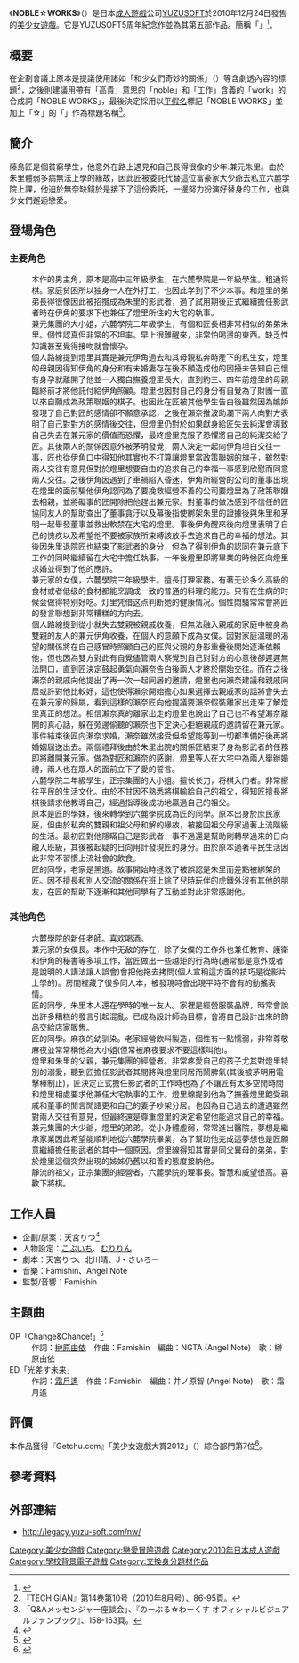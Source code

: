{{NoteTA
| G1=Games
}}
{{Infobox animanga/Headerofja
|title= NOBLE☆WORKS
|image= NOBLE☆WORKS game cover.jpg 
|size= 280px
|caption= 《'''NOBLE☆WORKS'''》遊戲封面
|japanese= のーぶる☆わーくす
|english= NOBLE☆WORKS
|kana= のおふる☆わあくす
|romaji= 
|genre= 學園、[[戀愛|戀愛]]
}}
{{Infobox animanga/Game
|標題=
|類型=[[戀愛冒險|戀愛冒險]]
|使用平台=Windows XP/Vista/7
|遊戲引擎=[[吉里吉里|吉里吉里]]
|開發團隊=[[YUZUSOFT|YUZUSOFT]]
|代理商=YUZUSOFT
|製作人=Famishin
|監製=
|腳本=天宮りつ、北川晴、J・さいろー
|人物設定=[[こぶいち|こぶいち]]、[[むりりん|むりりん]]
|音樂=Famishin、Angel Note
|遊戲人數=1
|發售日=2010年12月24日
|對象年齡=18禁
|結局數=6
}}
{{Infobox animanga/Footerofja}}

《'''NOBLE☆WORKS'''》（{{lang|ja|のーぶる☆わーくす}}）是日本[[日本成人遊戲|成人遊戲]]公司[[YUZUSOFT|YUZUSOFT]]於2010年12月24日發售的[[美少女遊戲|美少女遊戲]]。它是YUZUSOFT5周年紀念作並為其第五部作品。簡稱「{{lang|ja|ぶるくす}}」<ref>{{Cite web |date=2010-11-08 |url=http://nwblog.sblo.jp/article/41638135.html |title=もの忘れ注意報 |publisher=ゆずソフト |accessdate=2014-12-30 |language=ja |archive-date=2016-03-04 |archive-url=https://web.archive.org/web/20160304113348/http://nwblog.sblo.jp/article/41638135.html |dead-url=no }}</ref>。

== 概要 ==
在企劃會議上原本是提議使用諸如「和少女們奇妙的關係」（{{lang-ja|嬢々に奇妙な関係}}）等含劇透內容的標題<ref name="tech201008">『TECH GIAN』第14巻第10号（2010年8月号）、86-95頁。</ref>，之後則建議用帶有「高貴」意思的「noble」和「工作」含義的「work」的合成詞「NOBLE WORKS」，最後決定採用以[[平假名|平假名]]標記「NOBLE WORKS」並加上「☆」的「{{lang|ja|のーぶる☆わーくす}}」作為標題名稱<ref name="zadankai">「Q&Aメッセンジャー座談会」、『のーぶる☆わーくす オフィシャルビジュアルファンブック』、158-163頁。</ref>。

== 簡介 ==

藤島匠是個貧窮學生，他意外在路上遇見和自己長得很像的少年.兼元朱里。由於朱里體弱多病無法上學的緣故，因此匠被委託代替這位富豪家大少爺去私立六麓学院上課，他迫於無奈缺錢於是接下了這份委託，一邊努力扮演好替身的工作，也與少女們邂逅戀愛。

== 登場角色 ==
=== 主要角色 ===
;{{nihongo|藤島匠|藤島 匠（ふじしま たくみ）}}
:本作的男主角，原本是高中三年級學生，在六麓學院是一年級學生。粗通将棋。家庭贫困所以独身一人在外打工，也因此学到了不少本事。和燈里的弟弟長得很像因此被招攬成為朱里的影武者，過了試用期後正式繼續擔任影武者時在伊角的要求下也兼任了燈里所住的大宅的執事。
;{{nihongo|兼元燈里|兼元 灯里（かねもと あかり）|[[聲優|聲]]：{{tsl|ja|真中海}}<ref name="Character">{{cite web|url=http://legacy.yuzu-soft.com/nw/character.html|title=Character|publisher=YUZUSOFT|accessdate=2017年1月4日|language=ja|archive-date=2017年2月26日|archive-url=https://web.archive.org/web/20170226152219/http://legacy.yuzu-soft.com/nw/character.html|dead-url=no}}</ref>}}
:兼元集團的大小姐，六麓學院二年級學生，有個和匠長相非常相似的弟弟朱里。個性認真但非常的不坦率。早上很難醒來，非常怕喝燙的東西。缺乏性知識甚至覺得接吻就會懷孕。
:個人路線提到燈里其實是兼元伊角過去和其母親私奔時產下的私生女，燈里的母親因得知伊角的身分和有未婚妻存在後不願造成他的困擾未告知自己懷有身孕就離開了他並一人獨自撫養燈里長大，直到約三、四年前燈里的母親臨終前才將他託付給伊角照顧。燈里也因對自己的身分有自覺為了財團一直以來自願成為政策聯姻的棋子。也因此在匠被其他學生告白後雖然因為嫉妒發現了自己對匠的感情卻不願意承認，之後在瀨奈推波助瀾下兩人向對方表明了自己對對方的感情後交往，但燈里仍對於如果獻身給匠失去純潔會導致自己失去在兼元家的價值而恐懼，最終燈里克服了恐懼將自己的純潔交給了匠。其後兩人的關係因意外被茅明發覺，兩人決定一起向伊角坦白交往一事，匠也從伊角口中得知他其實也不打算讓燈里當政策聯姻的旗子，雖然對兩人交往有意見但對於燈里想要自由的追求自己的幸福一事感到欣慰而同意兩人交往。之後伊角因遇到了車禍陷入昏迷，伊角所經營的公司的董事出現在燈里的面前騙他伊角認同為了要挽救經營不善的公司要燈里為了政策聯姻去相親，並將礙事的匠開除把他趕出兼元家。對董事的做法感到不信任的匠協同友人的幫助查出了董事貪汙以及幕後指使綁架朱里的證據後與朱里和茅明一起舉發董事並救出軟禁在大宅的燈里。事後伊角醒來後向燈里表明了自己的愧疚以及希望他不要被家族所束縛該放手去追求自己的幸福的想法。其後因朱里退院匠也結束了影武者的身分，但為了得到伊角的認同在兼元底下工作的同時繼續留在大宅中擔任執事。一年後燈里即將畢業的時候匠向燈里求婚並得到了他的應許。
;{{nihongo|月山瀨奈|月山 瀬奈（つきやま せな）|聲：[[五行薺|五行薺]]<ref name="Character"/>}}
:兼元家的女僕，六麓學院三年級學生。擅長打理家務，有著无论多么高級的食材或者低级的食材都能烹調成一致的普通的料理的能力。只有在生病的时候会做得特别好吃。灯里凭借这点判断她的健康情况。個性悶騷常常會將匠的發言聯想到非常糟糕的方向去。
:個人路線提到從小就失去雙親被親戚收養，但無法融入親戚的家庭中被身為雙親的友人的兼元伊角收養，在個人的意願下成為女僕。因對家庭溫暖的渴望的關係將在自己感冒時照顧自己的匠與父親的身影重疊後開始逐漸依賴他，但也因為雙方對此有自覺儘管兩人察覺到自己對對方的心意後卻遲遲無法開口，直到匠決定鼓起勇氣向瀨奈告白後兩人才終於開始交往。而在之後瀨奈的親戚向他提出了再一次一起同居的邀請，燈里也向瀨奈建議和親戚同居或許對他比較好，這也使得瀨奈開始擔心如果選擇去親戚家的話將會失去在兼元家的歸屬，看到這樣的瀨奈匠向他提議要瀨奈假裝離家出走來了解燈里真正的想法。相信瀨奈真的離家出走的燈里也說出了自己也不希望瀨奈離開的真心話，躲在旁邊偷聽的瀨奈也下定決心拒絕親戚的邀請留在兼元家。事件結束後匠向瀨奈求婚，瀨奈雖然接受但希望能等到一切都準備好後再將婚姻屆送出去。兩個禮拜後由於朱里出院的關係匠結束了身為影武者的任務即將離開兼元家。做為對匠和瀨奈的感謝，燈里等人在大宅中為兩人舉辦婚禮，兩人也在眾人的面前立下了愛的誓言。
;{{nihongo|正宗靜流|正宗 静流（まさむね しずる）|聲：{{tsl|ja|夏野こおり}}<ref name="Character"/>}}
:六麓學院二年級學生，正宗集團的大小姐。擅长长刀，将棋入门者。非常嚮往平民的生活文化。由於不甘因不熟悉將棋輸給自己的祖父，得知匠擅長將棋後請求他教導自己，經過指導後成功地贏過自己的祖父。
;{{nihongo|國廣日向|国広 ひなた（くにひろ ひなた）|聲：佐佐露香<ref name="Character"/>}}
:原本是匠的學妹，後來轉學到六麓學院成為匠的同學。原本出身於庶民家庭，但由於私奔的雙親和祖父母和解的緣故，被接回祖父母家過著上流階級的生活。最初匠對他隱瞞自己是影武者一事不過還是幫助剛轉學過來的日向融入班級，其後被起疑的日向用計發現匠的身分。由於原本過著平民生活因此非常不習慣上流社會的飲食。
;{{nihongo|長光麻夜|長光 麻夜（ながみつ まや）|聲：[[青葉林檎|青葉林檎]]<ref name="Character"/>}}
:匠的同學，老家是黑道。故事開始時拯救了被誤認是朱里而差點被綁架的匠。因不擅長和別人交流的關係在班上除了兒時玩伴的虎鐵外沒有其他的朋友，在匠的幫助下逐漸和其他同學有了互動並對此非常感謝他。

=== 其他角色 ===
;{{nihongo|安綱螢|安綱 蛍（やすつな ほたる）|聲：[[みる|みる]]<ref name="Character"/>}}
:六麓學院的新任老師。喜欢喝酒。
;{{nihongo|源茅明|源 茅明（みなもと ちあき）|聲：[[井村屋ほのか|井村屋ほのか]]<ref name="Character"/>}}
:兼元家的女僕長。本作中无敌的存在，除了女僕的工作外也兼任教育、護衛和伊角的秘書等多項工作，當匠做出一些越矩的行為時(通常都是意外或者是說明的人講法讓人誤會)會把他拖去拷問(個人宣稱這方面的技巧是從影片上學的)。房間裡藏了很多同人本，被發現時會出現平時不會有的動搖表情。
;{{nihongo|三条真琴|三条 真琴（さんじょう まこと）|聲：鈴木蘭<ref name="Character"/>}}
:匠的同學，朱里本人還在學時的唯一友人。家裡是經營服裝品牌，時常會說出許多糟糕的發言引起混亂。已成為設計師為目標，會將自己設計出來的飾品交給店家販售。
;{{nihongo|長曾祢虎鐵|長曽祢 虎鉄（ながそね こてつ）|聲：佐藤健吾<ref name="Character"/>}}
:匠的同學。麻夜的幼驯染。老家經營飲料製造，個性有一點懦弱，非常尊敬麻夜並常常稱他為大小姐(但常被麻夜要求不要這樣叫他)。
;{{nihongo|兼元伊角|兼元 伊角（かねもと いずみ）|聲：上州トム<ref name="Character"/>}}
:燈里和朱里的父親，兼元集團的經營者。非常疼愛自己的孩子尤其對燈里特別的溺愛，聽到匠擔任影武者其間將與燈里同居而鬧脾氣(其後被茅明用電擊棒制止)，匠決定正式擔任影武者的工作時也為了不讓匠有太多空閒時間和燈里相處要求他兼任大宅執事的工作。燈里線提到他為了撫養燈里飽受親戚和董事的閒言閒語更和自己的妻子吵架分居。也因為自己過去的遭遇雖然對兩人交往有意見，但最終還是尊重燈里的決定希望他能追求自己的幸福。
;{{nihongo|兼元朱里|兼元朱里（かねもと しゅり）|聲：島真閑<ref name="Character"/>}}
:兼元集團的大少爺，燈里的弟弟。從小身體虛弱，常常進出醫院，夢想是繼承家業因此希望能順利地從六麓學院畢業，為了幫助他完成這夢想也是匠願意繼續擔任影武者的其中一個原因。燈里線得知其實是同父異母的弟弟，對於燈里這個突然出現的姊姊仍舊以和善的態度接納他。
;{{nihongo|正宗晋海|正宗 晋海（まさむね しんかい）|聲：事務台車<ref name="Character"/>}}
:靜流的祖父，正宗集團的經營者，六麓學院的理事長。智慧和威望很高。喜歡下將棋。

==工作人員==
*企劃/原案：天宮りつ<ref>{{Cite web|url=http://erogamescape.dyndns.org/~ap2/ero/toukei_kaiseki/game.php?game=14006#ad|script-title=ja:のーぶる☆わーくす|publisher={{lang|ja|ErogameScape -エロゲー批評空間-}}|accessdate=2017年3月24日|language=ja|archive-date=2015年12月22日|archive-url=https://web.archive.org/web/20151222110836/http://erogamescape.dyndns.org/~ap2/ero/toukei_kaiseki/game.php?game=14006#ad|dead-url=no}}</ref>
*人物設定：[[こぶいち|こぶいち]]、[[むりりん|むりりん]]
*劇本：天宮りつ、北川晴、J・さいろー
*音樂：Famishin、Angel Note
*監製/音響：Famishin

==主題曲==
;OP「Change&Chance!」<ref>{{Cite web|url=http://erogetrailers.com/soft/46#layout_page|script-title=ja:のーぶる☆わーくす|publisher=ErogeTrailers|accessdate=2017年3月24日|language=ja|archive-date=2017年6月14日|archive-url=https://web.archive.org/web/20170614234006/http://erogetrailers.com/soft/46#layout_page|dead-url=no}}</ref>
:作詞：[[榊原由依|榊原由依]]　作曲：Famishin　編曲：NGTA (Angel Note)　歌：榊原由依
;ED「光差す未来」
:作詞：[[霜月遙|霜月遙]]　作曲：Famishin　編曲：井ノ原智 (Angel Note)　歌：霜月遙

==評價==
本作品獲得『Getchu.com』「美少女遊戲大賞2012」（{{lang|ja|美少女ゲーム大賞2012}}）綜合部門第7位<ref>{{Cite web |date= |url=http://www.getchu.com/pc/2010_g_ranking/ |title=Getchu.com 美少女ゲーム大賞2010 総合部門－投票結果発表－ |publisher=Getchu.com |accessdate=2015-01-10 |language=ja |archive-date=2013-01-19 |archive-url=https://web.archive.org/web/20130119111806/http://www.getchu.com/pc/2010_g_ranking/ |dead-url=no }}</ref>。

== 參考資料 ==
{{reflist}}

== 外部連結 ==
*http://legacy.yuzu-soft.com/nw/ {{Wayback|url=http://legacy.yuzu-soft.com/nw/ |date=20201204153848 }}{{ja icon}}

{{YUZUSOFT}}
[[Category:美少女遊戲|Category:美少女遊戲]]
[[Category:戀愛冒險遊戲|Category:戀愛冒險遊戲]]
[[Category:2010年日本成人遊戲|Category:2010年日本成人遊戲]]
[[Category:學校背景電子遊戲|Category:學校背景電子遊戲]]
[[Category:交換身分題材作品|Category:交換身分題材作品]]